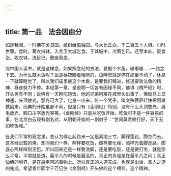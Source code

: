 ```yaml
---
---
---
```

title: 第一品　法会因由分
---




如是我闻。一时佛在舍卫国。祇树给孤独园。与大比丘众。千二百五十人俱。尔时世尊。食时。著衣持钵。入舍卫大城乞食。于其城中。次第乞已。还至本处。饭食讫。收衣钵。洗足已。敷座而坐。

照中国人读书，就是这样念，如果照念经的方法，要敲个木鱼，嘟嘟嘟……一路念下去。为什么敲木鱼呢？鱼是昼夜瞪着眼睛的，鱼睡觉就是停在那里不动了，休息一下就算睡觉了。所以我们庙里敲这个木鱼，是要我们精进，修道要效法鱼的精神，昼夜努力不停。本经第一章，是说明一切各有因缘不同，佛讲《楞严经》时，开头另有不同；说佛有一天刚吃饱饭，他的兄弟阿难在城里头出事了，佛就马上显神通，头顶放光，那光可大了，化身一出来，传一个咒子，叫文殊菩萨赶快把阿难救回来。经典的开始虽都不同，但是只有《金刚经》特别，没有什么头顶放光、眉毛放光、胸口卍字放光等等。《金刚经》只是从吃饭开始，吃饭可不是一件容易的事，在北京白云观有副名对，从明朝开始的一副对子：“世间莫若修行好，天下无如吃饭难。”

在我们平常的观念里，总认为佛走起路来一定是离地三寸，脚踩莲花，腾空而去。这本经记载的佛，却同我们一样，照样要吃饭，照样要化缘，照样光着脚走路，脚底心照样踩到泥巴。所以回来还是一样要洗脚，还是要吃饭，还是要打坐，就是那么平常。平常就是道，最平凡的时候是最高的，真正的真理是在最平凡之间；真正仙佛的境界，是在最平常的事物上。所以真正的人道完成，也就是出世、圣人之道的完成。希望青年同学千万记住《金刚经》开头佛的这个榜样，这个精神。